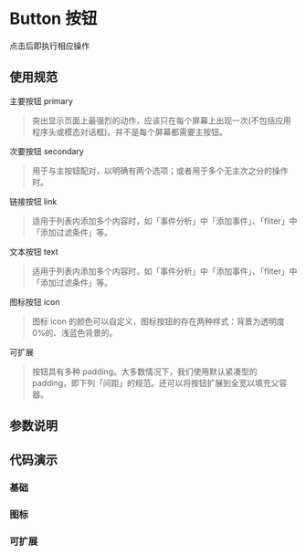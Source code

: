 
# Button 按钮

<Subtitle>点击后即执行相应操作</Subtitle>

## 使用规范

主要按钮 primary

> 突出显示页面上最强烈的动作，应该只在每个屏幕上出现一次(不包括应用程序头或模态对话框)。并不是每个屏幕都需要主按钮。

次要按钮 secondary

> 用于与主按钮配对，以明确有两个选项；或者用于多个无主次之分的操作时。

链接按钮 link

> 适用于列表内添加多个内容时，如「事件分析」中「添加事件」、「fliter」中「添加过滤条件」等。

文本按钮 text

> 适用于列表内添加多个内容时，如「事件分析」中「添加事件」、「fliter」中「添加过滤条件」等。

图标按钮 icon

> 图标 icon 的颜色可以自定义，图标按钮的存在两种样式：背景为透明度 0%的、浅蓝色背景的。

可扩展

> 按钮具有多种 padding。大多数情况下，我们使用默认紧凑型的 padding，即下列「间距」的规范。还可以将按钮扩展到全宽以填充父容器。

## 参数说明

<ArgsTable of={Button} />

## 代码演示

### 基础

<Canvas>
  <Story id="basic-components-button--default" />
</Canvas>

### 图标

<Canvas>
  <Story id="basic-components-button--icon-button" />
</Canvas>

### 可扩展

<Canvas>
  <Story id="basic-components-button--block-button" />
</Canvas>
